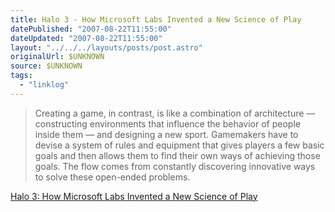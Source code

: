 ```yaml
---
title: Halo 3 - How Microsoft Labs Invented a New Science of Play
datePublished: "2007-08-22T11:55:00"
dateUpdated: "2007-08-22T11:55:00"
layout: "../../../layouts/posts/post.astro"
originalUrl: $UNKNOWN
source: $UNKNOWN
tags:
  - "linklog"
---
```


> Creating a game, in contrast, is like a combination of architecture — constructing environments that influence the behavior of people inside them — and designing a new sport. Gamemakers have to devise a system of rules and equipment that gives players a few basic goals and then allows them to find their own ways of achieving those goals. The flow comes from constantly discovering innovative ways to solve these open-ended problems.

[Halo 3: How Microsoft Labs Invented a New Science of Play](https://www.wired.com/2007/08/ff-halo-2/)
